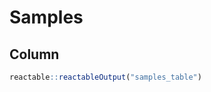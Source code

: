 # Samples {orientation="columns" scrolling="true"}

## Column

```r
reactable::reactableOutput("samples_table")
```
